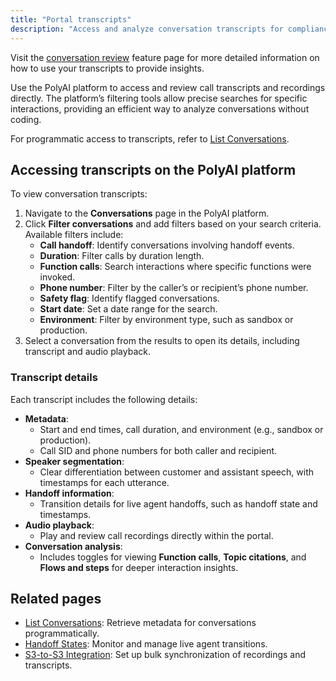 ```yaml
---
title: "Portal transcripts"
description: "Access and analyze conversation transcripts for compliance, quality assurance, and reporting."
---
```


<note>Visit the [conversation review](/analytics/conversation-review) feature page for more detailed information on how to use your transcripts to provide insights.</note>


Use the PolyAI platform to access and review call transcripts and recordings directly. The platform’s filtering tools allow precise searches for specific interactions, providing an efficient way to analyze conversations without coding.

For programmatic access to transcripts, refer to [List Conversations](list-conversations).

## Accessing transcripts on the PolyAI platform

To view conversation transcripts:

1. Navigate to the **Conversations** page in the PolyAI platform.
2. Click **Filter conversations** and add filters based on your search criteria. Available filters include:
   - **Call handoff**: Identify conversations involving handoff events.
   - **Duration**: Filter calls by duration length.
   - **Function calls**: Search interactions where specific functions were invoked.
   - **Phone number**: Filter by the caller’s or recipient’s phone number.
   - **Safety flag**: Identify flagged conversations.
   - **Start date**: Set a date range for the search.
   - **Environment**: Filter by environment type, such as sandbox or production.
3. Select a conversation from the results to open its details, including transcript and audio playback.

### Transcript details

Each transcript includes the following details:

- **Metadata**:
  - Start and end times, call duration, and environment (e.g., sandbox or production).
  - Call SID and phone numbers for both caller and recipient.
- **Speaker segmentation**:
  - Clear differentiation between customer and assistant speech, with timestamps for each utterance.
- **Handoff information**:
  - Transition details for live agent handoffs, such as handoff state and timestamps.
- **Audio playback**:
  - Play and review call recordings directly within the portal.
- **Conversation analysis**:
  - Includes toggles for viewing **Function calls**, **Topic citations**, and **Flows and steps** for deeper interaction insights.

## Related pages

- [List Conversations](list-conversations): Retrieve metadata for conversations programmatically.
- [Handoff States](handoff-states): Monitor and manage live agent transitions.
- [S3-to-S3 Integration](s3-to-s3): Set up bulk synchronization of recordings and transcripts.